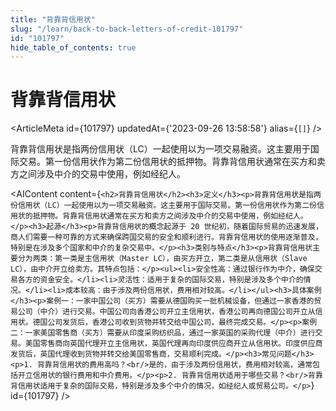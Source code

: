 ```yaml
---
title: "背靠背信用状"
slug: "/learn/back-to-back-letters-of-credit-101797"
id: "101797"
hide_table_of_contents: true
---
```



# 背靠背信用状

<ArticleMeta id={101797} updatedAt={'2023-09-26 13:58:58'} alias={`[]`} />
<div className='border-solid border-b border-t-0 my-4 border-[var(--ifm-color-gray-300)]' />

背靠背信用状是指两份信用状（LC）一起使用以为一项交易融资。这主要用于国际交易。第一份信用状作为第二份信用状的抵押物。背靠背信用状通常在买方和卖方之间涉及中介的交易中使用，例如经纪人。

<AIContent content={`<h2>背靠背信用状</h2><h3>定义</h3><p>背靠背信用状是指两份信用状（LC）一起使用以为一项交易融资。这主要用于国际交易。第一份信用状作为第二份信用状的抵押物。背靠背信用状通常在买方和卖方之间涉及中介的交易中使用，例如经纪人。</p><h3>起源</h3><p>背靠背信用状的概念起源于 20 世纪初，随着国际贸易的迅速发展，商人们需要一种可靠的方式来确保跨国交易的安全和顺利进行。背靠背信用状的使用逐渐普及，特别是在涉及多个国家和中介的复杂交易中。</p><h3>类别与特点</h3><p>背靠背信用状主要分为两类：第一类是主信用状（Master LC），由买方开立，第二类是从信用状（Slave LC），由中介开立给卖方。其特点包括：</p><ul><li>安全性高：通过银行作为中介，确保交易各方的资金安全。</li><li>灵活性：适用于复杂的国际交易，特别是涉及多个中介的情况。</li><li>成本较高：由于涉及两份信用状，费用相对较高。</li></ul><h3>具体案例</h3><p>案例一：一家中国公司（买方）需要从德国购买一批机械设备，但通过一家香港的贸易公司（中介）进行交易。中国公司向香港公司开立主信用状，香港公司再向德国公司开立从信用状。德国公司发货后，香港公司收到货物并转交给中国公司，最终完成交易。</p><p>案例二：一家美国零售商（买方）需要从印度采购纺织品，通过一家英国的采购代理（中介）进行交易。美国零售商向英国代理开立主信用状，英国代理再向印度供应商开立从信用状。印度供应商发货后，英国代理收到货物并转交给美国零售商，交易顺利完成。</p><h3>常见问题</h3><p>1. 背靠背信用状的费用高吗？<br/>是的，由于涉及两份信用状，费用相对较高，通常包括开立信用状的银行费用和中介费用。</p><p>2. 背靠背信用状适用于哪些交易？<br/>背靠背信用状适用于复杂的国际交易，特别是涉及多个中介的情况，如经纪人或贸易公司。</p>`} id={101797} />
